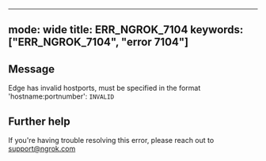 
---
mode: wide
title: ERR_NGROK_7104
keywords: ["ERR_NGROK_7104", "error 7104"]
---

## Message
Edge has invalid hostports, must be specified in the format 'hostname:portnumber': `INVALID`




## Further help
If you're having trouble resolving this error, please reach out to [support@ngrok.com](mailto:support@ngrok.com?subject=Help%20with%20ERR_NGROK_7104)

